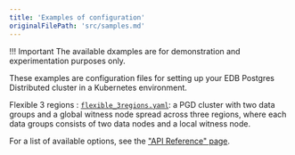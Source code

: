 ```yaml
---
title: 'Examples of configuration'
originalFilePath: 'src/samples.md'
---
```


!!! Important
    The available dxamples are for demonstration and
    experimentation purposes only.

These examples are configuration files for setting up
your EDB Postgres Distributed cluster in a Kubernetes environment.

Flexible 3 regions
: [`flexible_3regions.yaml`](../samples/flexible_3regions.yaml):
  a PGD cluster with two data groups and a global witness node spread across three
  regions, where each data groups consists of two data nodes and a local witness
  node.

For a list of available options, see the ["API Reference" page](pg4k-pgd.v1beta1.md).
